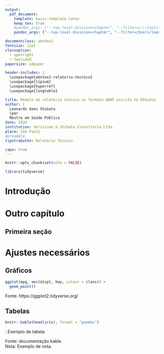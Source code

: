 ```yaml
---
output:
  pdf_document:
    template: basic-template.latex
    keep_tex: true
    #pandoc_args: ["--top-level-division=chapter", "--filter=c:\\tools\\ruby27\\bin\\pandoc_abnt.bat"]  # windows
    pandoc_args: ["--top-level-division=chapter", "--filter=/Users/leonardo/.rbenv/shims/pandoc_abnt"] # mac

documentclass: abntex2
fontsize: 12pt
classoption:
  - openright
  - twosided
papersize: a4paper

header-includes: |
  \usepackage{abntex2-relatorio-tecnico}
  \usepackage{lipsum}
  \usepackage{hyperref}
  \usepackage{longtable}

title: Modelo de relatório técnico no formato ABNT escrito no RStudio
author: |
  Leonardo Goes Shibata
  \par
  Mestre em Saúde Pública
date: 2020
institution: Veríssimo & Shibata Consultoria Ltda.
place: São Paulo
#preamble: 
tipotrabalho: Relatório Técnico

capa: true
---
```


```r
knitr::opts_chunk$set(echo = FALSE)

library(tidyverse)
```


# Introdução

\lipsum[1-4]




# Outro capítulo

\lipsum[5-6]

## Primeira seção

\lipsum[7-17]


# Ajustes necessários

## Gráficos

```r
ggplot(mpg, aes(displ, hwy, colour = class)) + 
  geom_point()
```

Fonte: https://ggplot2.tidyverse.org/



## Tabelas

```r
knitr::kable(head(iris), format = "pandoc")
```

: Exemplo de tabela \label{exemplo-tabela}

Fonte: documentação kable.  
Nota: Exemplo de nota.
